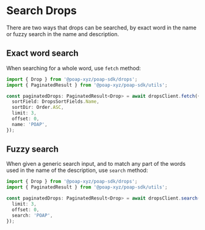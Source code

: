 # Search Drops

There are two ways that drops can be searched, by exact word in the name or fuzzy
search in the name and description.

## Exact word search

When searching for a whole word, use `fetch` method:

```typescript
import { Drop } from '@poap-xyz/poap-sdk/drops';
import { PaginatedResult } from '@poap-xyz/poap-sdk/utils';

const paginatedDrops: PaginatedResult<Drop> = await dropsClient.fetch({
  sortField: DropsSortFields.Name,
  sortDir: Order.ASC,
  limit: 3,
  offset: 0,
  name: 'POAP',
});
```

## Fuzzy search

When given a generic search input, and to match any part of the words used in
the name of the description, use `search` method:

```typescript
import { Drop } from '@poap-xyz/poap-sdk/drops';
import { PaginatedResult } from '@poap-xyz/poap-sdk/utils';

const paginatedDrops: PaginatedResult<Drop> = await dropsClient.search({
  limit: 3,
  offset: 0,
  search: 'POAP',
});
```

